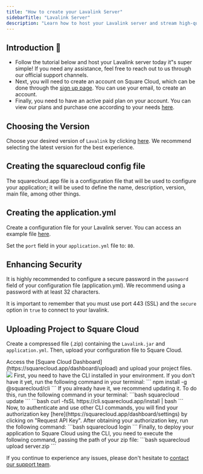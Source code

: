 ```yaml
---
title: "How to create your Lavalink Server"
sidebarTitle: "Lavalink Server"
description: "Learn how to host your Lavalink server and stream high-quality music to your Discord bot."
---
```


## Introduction 🚀

- Follow the tutorial below and host your Lavalink server today it"s super simple! If you need any assistance, feel free to reach out to us through our official support channels.
- Next, you will need to create an account on Square Cloud, which can be done through the [sign up page](https://squarecloud.app/signup). You can use your email, to create an account.
- Finally, you need to have an active paid plan on your account. You can view our plans and purchase one according to your needs [here](https://squarecloud.app/plans).

## Choosing the Version

Choose your desired version of `Lavalink` by clicking [here](https://github.com/freyacodes/Lavalink/releases/). We recommend selecting the latest version for the best experience.

## Creating the squarecloud config file

<Card title="Learn about: how to make the configuration file for Square Cloud." icon="link" href="https://docs.squarecloud.app/getting-started/config-file">
The squarecloud.app file is a configuration file that will be used to configure your application; it will be used to define the name, description, version, main file, among other things.
</Card>

## Creating the application.yml

Create a configuration file for your Lavalink server. You can access an example file [here](https://github.com/freyacodes/Lavalink/blob/master/LavalinkServer/application.yml.example).

<Warning>Set the `port` field in your `application.yml` file to: `80`.</Warning>

## Enhancing Security

It is highly recommended to configure a secure password in the `password` field of your configuration file (application.yml). We recommend using a password with at least 32 characters.

<Note>It is important to remember that you must use port 443 (SSL) and the `secure` option in `true` to connect to your lavalink.</Note>

## Uploading Project to Square Cloud

Create a compressed file (.zip) containing the `Lavalink.jar` and `application.yml`. Then, upload your configuration file to Square Cloud.

<Tabs>
  <Tab title="Dashboard Upload">
    Access the [Square Cloud
    Dashboard](https://squarecloud.app/dashboard/upload) and upload your project
    files.
    <Frame>
      <img src="/images/uploading.gif" style={{ borderRadius: "0.2rem" }} />
    </Frame>
  </Tab>
  <Tab title="CLI Upload">
    <Steps>
      <Step title="First Step">
        First, you need to have the CLI installed in your environment. If you
        don't have it yet, run the following command in your terminal:
        ```
        npm install -g @squarecloud/cli
        ```
        If you already have it, we recommend updating it. To do this, run the following command in your terminal:
        <Tabs>
          <Tab title="Windows">
            ```bash
            squarecloud update
            ```
          </Tab>
          <Tab title="Linux, macOS, and WSL">
            ```bash
            curl -fsSL https://cli.squarecloud.app/install | bash
            ```
          </Tab>
        </Tabs>
      </Step>
      <Step title="Second Step">
        Now, to authenticate and use other CLI commands, you will find your
        authorization key [here](https://squarecloud.app/dashboard/settings) by clicking on
        "Request API Key". After obtaining your authorization key, run the
        following command: 
        ```bash
        squarecloud login 
        ```
      </Step>
      <Step title="Third Step">
        Finally, to deploy your application to Square Cloud using the CLI, you need to execute the following command, passing the path of your zip file:
        ```bash
        squarecloud upload server.zip
        ``` 
      </Step>
    </Steps>
  </Tab>
</Tabs>

If you continue to experience any issues, please don't hesitate to [contact our support team](/company/support).

